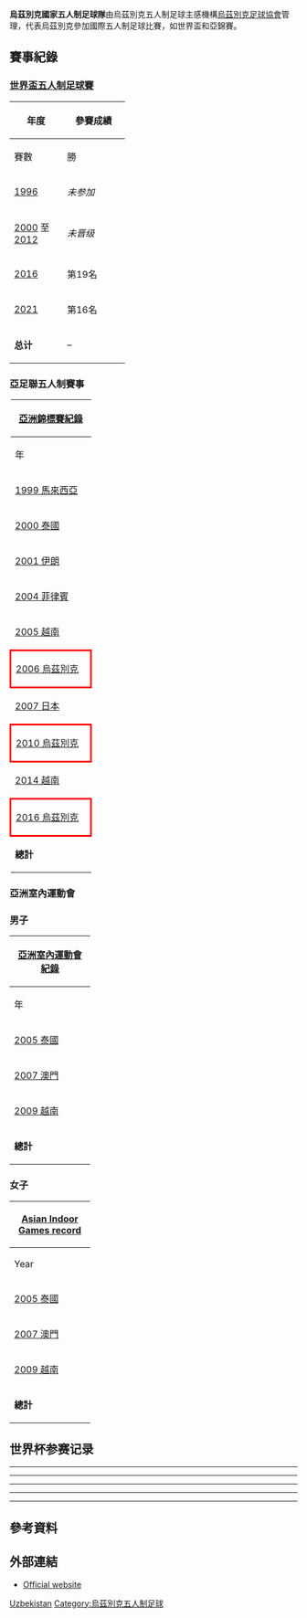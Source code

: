 {{Infobox National futsal team
|  Name               = 烏茲別克
|  Badge              =
|  Badge_size         = 107px
|  FIFA Trigramme     = UZB
|  Nickname           = White Wolves
|  Association        = [[烏茲別克足球協會|烏茲別克足球協會]]
|  Confederation      = [[亞洲足球聯盟|AFC]] (亞洲) |
| Coach              = [[Jose_Maria_Pazos_Mendez_"Pulpis"|Jose Maria Pazos Mendez "Pulpis"]]
| Asst Manager       =
| Captain            =
| Most caps          =
| Top scorer         =
| Home Stadium       =
| FIFA Rank = 20 (2016年1月28日) <ref>{{Cite web |url=http://www.futsalworldranking.be/rank.htm |title=Futsal World Ranking |accessdate=2016-02-11 |archive-date=2018-11-26 |archive-url=https://web.archive.org/web/20181126075708/http://www.futsalworldranking.be/rank.htm |dead-url=yes }}</ref>
| FIFA max =
| FIFA max date =
| FIFA min =
| FIFA min date =
| Elo Rank =
| Elo max =
| Elo max date =
| Elo min =
| Elo min date =
| Honours =
| pattern_la1=_whiteborder|pattern_b1=|pattern_ra1=_whiteborder
|  leftarm1=0000FF|body1=0000FF|rightarm1=0000FF|shorts1=0000FF|socks1=0000FF
|  pattern_la2=_blackborder|pattern_b2=|pattern_ra2=_blackborder
|  leftarm2=FFFFFF|body2=FFFFFF|rightarm2=FFFFFF|shorts2=FFFFFF|socks2=FFFFFF
| First game         = {{futsal|KAZ}} 3 – 2 {{futsal|UZB}} <br> ([[馬來西亞|馬來西亞]][[吉隆坡|吉隆坡]], 1999年3月5日)
| Largest win        = {{futsal|UZB}} 15 – 0 {{futsal|QAT}} <br> ([[泰国|泰国]][[曼谷|曼谷]], 2005年11月12日)
| Largest loss       = {{futsal|IRN}} 10 – 0 {{futsal|UZB}} <br> ([[越南|越南]][[胡志明市|胡志明市]], 2014年5月8日)
| World cup apps     = none
| World cup first    =
| World cup best     =
| Regional name      = [[亞足聯五人制足球錦標賽|亞足聯五人制足球錦標賽]]
| Regional cup apps  = 10
| Regional cup first = [[1999年亞足聯五人制足球錦標賽|1999]]
| Regional cup best  = 亞軍 ([[2001年亞足聯五人制足球錦標賽|2001]], [[2006年亞足聯五人制足球錦標賽|2006]], [[2010年亞足聯五人制足球錦標賽|2010]]))
| Confederations cup apps  =
| Confederations cup first =
| Confederations cup best  =
}}

'''烏茲別克國家五人制足球隊'''由烏茲別克五人制足球主感機構[[烏茲別克足球協會|烏茲別克足球協會]]管理，代表烏茲別克參加國際五人制足球比賽，如世界盃和亞錦賽。


== 賽事紀錄 ==
=== [[世界盃五人制足球賽|世界盃五人制足球賽]] ===
{| class="wikitable" style="text-align: center"
|-
!rowspan="2" width="15%" | 年度
!rowspan="2" width="25%" | 參賽成績
|-
!width="10%" | 賽數
!width="10%" | 勝
!width="10%" | 和
!width="10%" | 負
!width="10%" | 得球
!width="10%" | 失球
|-
|[[1996年世界五人制足球錦標賽|1996]] ||''未参加''||– || – || – || – || – || –
|-
|[[2000年世界五人制足球錦標賽|2000]] 至 [[2012年世界盃五人制足球賽|2012]] ||''未晋级''||– || – || – || – || – || –
|-
|{{flagicon|COL}} [[2016年世界盃五人制足球賽|2016]] ||第19名 ||3 || 0 || 1 || 2 || 5 || 11
|-
|{{flagicon|LIT}} [[2021年国际足联室内五人足球世界杯|2021]]||第16名 ||4 || 1 || 0 || 3 || 16 || 19
|-
|'''总计''' ||– ||7 || 1 || 1 || 5 || 21 || 30
|}

=== 亞足聯五人制賽事 ===
{| class="wikitable" style="text-align: center;font-size:90%;"
!colspan=8|[[亞足聯五人制足球錦標賽|亞洲錦標賽紀錄]]
|-
!width=125|年
!width=150|輪
|-
|[[1999年亞足聯五人制足球錦標賽|1999 馬來西亞]]||小組賽
|-
|[[2000年亞足聯五人制足球錦標賽|2000 泰國]]||小組賽
|-bgcolor=silver
|[[2001年亞足聯五人制足球錦標賽|2001 伊朗]]||'''亞軍'''
|-bgcolor=
|[[2002年亞足聯五人制足球錦標賽|2002 印尼]]||八強賽
|-bgcolor=
|[[2003年亞足聯五人制足球錦標賽|2003 伊朗]]||八強賽
|-bgcolor=#9acdff
|[[2004年亞足聯五人制足球錦標賽|2004 菲律賓]]||'''第四名'''
|-bgcolor="#cc9966"
|[[2005年亞足聯五人制足球錦標賽|2005 越南]]||'''季軍'''
|-bgcolor=silver
|style="border: 3px solid red"|[[2006年亞足聯五人制足球錦標賽|2006 烏茲別克]]||'''亞軍'''
|-bgcolor="#cc9966"
|[[2007年亞足聯五人制足球錦標賽|2007 日本]]||'''季軍'''
|-bgcolor=
|[[2008年亞足聯五人制足球錦標賽|2008 泰國]]||八強賽
|-bgcolor=silver
|style="border: 3px solid red"|[[2010年亞足聯五人制足球錦標賽|2010 烏茲別克]]||'''亞軍'''
|-bgcolor=
|[[2012年亞足聯五人制足球錦標賽|2012 阿拉伯聯合大公國]]||八強賽
|-bgcolor="#cc9966"
|[[2014年亞足聯五人制足球錦標賽|2014 越南]]||'''季軍'''
|-
|style="border: 3px solid red"|[[2016年亞足聯五人制足球錦標賽|2016 烏茲別克]]||''取得資格''
|-
!'''總計'''||14/14
|}

===亞洲室內運動會===
===男子===
{| class="wikitable" style="text-align: center;font-size:90%;"
!colspan=8|[[亞洲室內運動會五人制足球比賽|亞洲室內運動會紀錄]]
|-
!width=125|年
!width=150|輪
|-bgcolor="#cc9966"
|[[2005年亞洲室內運動會五人制足球比賽|2005 泰國]]||'''銅牌'''
|-bgcolor="#cc9966"
|[[2007年亞洲室內運動會五人制足球比賽|2007 澳門]]||'''銅牌'''
|-bgcolor="#cc9966"
|[[2009年亞洲室內運動會五人制足球比賽|2009 越南]]||'''銅牌'''
|-bgcolor=
|[[2013年亞洲室內暨武藝運動會五人制足球比賽|2013 韓國]]||八強賽
|-
!'''總計'''||4/4
|}

===女子===
{| class="wikitable" style="text-align: center;font-size:90%;"
!colspan=8|[[Futsal_at_the_Asian_Indoor_Games|Asian Indoor Games record]]
|-
!width=125|Year
!width=150|Round
|-bgcolor=gold
|[[2005年亞洲室內運動會五人制足球比賽|2005 泰國]]||'''金牌'''
|-bgcolor="#cc9966"
|[[2007年亞洲室內運動會五人制足球比賽|2007 澳門]]||'''銅牌'''
|-bgcolor="#cc9966"
|[[2009年亞洲室內運動會五人制足球比賽|2009 越南]]||小組賽
|-bgcolor=
|[[2013年亞洲室內暨武藝運動會五人制足球比賽|2013 韓國]]||小組賽
|-
!'''總計'''||4/4
|}

==世界杯参赛记录==
{{Football box
|date       = {{Start date|2021|9|12|df=y}}
|time       =
|team1      = {{futsal-rt|UZB}}
|score      = 
|team2      = {{futsal|GUA}}
|goals1     =
|goals2     =
|stadium    = [[Avia_Solutions_Group_Arena|Avia Solutions Group Arena]]，[[Vilnius|Vilnius]]
|attendance =
|referee    =
|report     =
}}
----
{{Football box
|date       = {{Start date|2021|9|15|df=y}}
|time       =
|team1      = {{futsal-rt|UZB}}
|score      = 
|team2      = [[File:Russian_Olympic_Committee_flag.svg|border]] [[Russia_national_futsal_team|俄罗斯奥委会代表队]]
|goals1     =
|goals2     =
|stadium    = [[Avia_Solutions_Group_Arena|Avia Solutions Group Arena]]，[[Vilnius|Vilnius]]
|attendance =
|referee    =
|report     =
}}
----
{{Football box
|date       = {{Start date|2021|9|18|df=y}}
|time       =
|team1      = {{futsal-rt|EGY}}
|score      = 
|team2      = {{futsal|UZB}}
|goals1     =
|goals2     =
|stadium    = [[Avia_Solutions_Group_Arena|Avia Solutions Group Arena]]，[[Vilnius|Vilnius]]
|attendance =
|referee    =
|report     =
}}
----
{{Football box
|date={{Start date|2016|9|10|df=y}}
|time=18:00 ([[UTC−05:00|UTC−5]])
|team1={{futsal-rt|UZB}}
|score= 1 – 3
|team2={{futsal|PAN}}
|report=
|goals1= Javlon Anorov {{goal|38'17"}}
|goals2= Abdiel Castrellon  {{goal|15'57"}} <br> Michael De Leon  {{goal|29'34"}} <br> Fernando Mena  {{goal|35'33"}}
|stadium=[[Coliseo_El_Pueblo|Coliseo El Pueblo]], [[Cali|Cali]]
|attendance= 7,532
|referee= {{flagicon|EGY}} Mohamed Hassan
}}
----
{{Football box
|date={{Start date|2016|9|13|df=y}}
|time=20:00 ([[UTC−05:00|UTC−5]])
|team1={{futsal-rt|COL}}
|score= 3 – 3
|team2={{futsal|UZB}}
|report=
|goals1= Jorge Abril {{goal|18}}<br /> Angellot Caro {{goal|37||40}}
|goals2= Javlon Anorov {{goal|5}}<br /> Dilshod Irsaliev {{goal|15}}<br /> Nodir Elibaev {{goal|28}}
|stadium=[[Coliseo_El_Pueblo|Coliseo El Pueblo]], [[Cali|Cali]]
|attendance=6,610
|referee= {{flagicon|CZE}} Ondřej Černý
}}
----
{{Football box
|date={{Start date|2016|9|16|df=y}}
|time=20:00 ([[UTC−05:00|UTC−5]])
|team1={{futsal-rt|POR}}
|score= 5 – 1
|team2={{futsal|UZB}}
|report=
|goals1= Ricardinho {{goal|10||14||22}}<br /> André Coelho {{goal|26}}<br /> Jorge Fernandes {{goal|35}}
|goals2= Ricardinho {{goal|11|o.g.}}
|stadium=[[Medellín_Sports_Coliseum#Iván_de_Beodut_Coliseum|Coliseo Iván de Beodut]], [[Medellín|Medellín]]
|attendance=2,032
|referee= {{flagicon|URU}} Daniel Rodríguez
}}

==參考資料==
{{reflist|2}}

==外部連結==
* [https://web.archive.org/web/20101223171301/http://www.the-uff.com/ Official website]

{{亞洲足聯會員五人制足球代表隊}}

[[Category:亞洲五人制足球代表隊|Uzbekistan]]
[[Category:烏茲別克五人制足球|Category:烏茲別克五人制足球]]